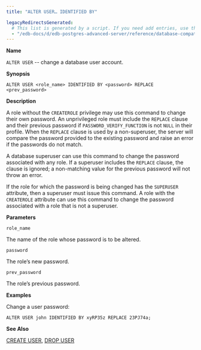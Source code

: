 ```yaml
---
title: "ALTER USER… IDENTIFIED BY"

legacyRedirectsGenerated:
  # This list is generated by a script. If you need add entries, use the `legacyRedirects` key.
  - "/edb-docs/d/edb-postgres-advanced-server/reference/database-compatibility-for-oracle-developers-reference-guide/11/Database_Compatibility_for_Oracle_Developers_Reference_Guide.1.029.html"
---
```


<div id="alter_user_identified_by" class="registered_link"></div>

**Name**

`ALTER USER` -- change a database user account.

**Synopsis**

```text
ALTER USER <role_name> IDENTIFIED BY <password> REPLACE <prev_password>
```

**Description**

A role without the `CREATEROLE` privilege may use this command to change their own password. An unprivileged role must include the `REPLACE` clause and their previous password if `PASSWORD_VERIFY_FUNCTION` is not `NULL` in their profile. When the `REPLACE` clause is used by a non-superuser, the server will compare the password provided to the existing password and raise an error if the passwords do not match.

A database superuser can use this command to change the password associated with any role. If a superuser includes the `REPLACE` clause, the clause is ignored; a non-matching value for the previous password will not throw an error.

If the role for which the password is being changed has the `SUPERUSER` attribute, then a superuser must issue this command. A role with the `CREATEROLE` attribute can use this command to change the password associated with a role that is not a superuser.

**Parameters**

`role_name`

 The name of the role whose password is to be altered.

`password`

 The role’s new password.

`prev_password`

 The role’s previous password.

**Examples**

Change a user password:

```text
ALTER USER john IDENTIFIED BY xyRP35z REPLACE 23PJ74a;
```

**See Also**

[CREATE USER](41_create_user/#create_user), [DROP USER](61_drop_user/#drop_user)
